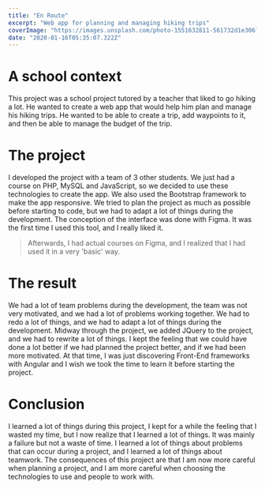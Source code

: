 ```yaml
---
title: "En Route"
excerpt: "Web app for planning and managing hiking trips"
coverImage: "https://images.unsplash.com/photo-1551632811-561732d1e306?ixlib=rb-1.2.1&ixid=MnwxMjA3fDB8MHxwaG90by1wYWdlfHx8fGVufDB8fHx8&auto=format&fit=crop&w=1470&q=80"
date: "2020-01-16T05:35:07.322Z"
---
```


# A school context

This project was a school project tutored by a teacher that liked to go hiking a lot.
He wanted to create a web app that would help him plan and manage his hiking trips.
He wanted to be able to create a trip, add waypoints to it, and then be able to manage the budget of the trip.

# The project

I developed the project with a team of 3 other students.
We just had a course on PHP, MySQL and JavaScript, so we decided to use these technologies to create the app.
We also used the Bootstrap framework to make the app responsive.
We tried to plan the project as much as possible before starting to code, but we had to adapt a lot of things during the development.
The conception of the interface was done with Figma. It was the first time I used this tool, and I really liked it.

> Afterwards, I had actual courses on Figma, and I realized that I had used it in a very 'basic' way.

# The result

We had a lot of team problems during the development, the team was not very motivated, and we had a lot of problems working together.
We had to redo a lot of things, and we had to adapt a lot of things during the development.
Midway through the project, we added JQuery to the project, and we had to rewrite a lot of things.
I kept the feeling that we could have done a lot better if we had planned the project better, and if we had been more motivated.
At that time, I was just discovering Front-End frameworks with Angular and I wish we took the time to learn it before starting the project.

# Conclusion

I learned a lot of things during this project, I kept for a while the feeling that I wasted my time, but I now realize that I learned a lot of things.
It was mainly a failure but not a waste of time. I learned a lot of things about problems that can occur during a project, and I learned a lot of things about teamwork.
The consequences of this project are that I am now more careful when planning a project, and I am more careful when choosing the technologies to use and people to work with.